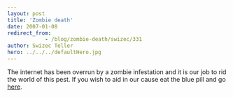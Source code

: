 ```yaml
---
layout: post
title: 'Zombie death'
date: 2007-01-08
redirect_from: 
            - /blog/zombie-death/swizec/331
author: Swizec Teller
hero: ../../../defaultHero.jpg
---
```

The internet has been overrun by a zombie infestation and it is our job to rid the world of this pest. If you wish to aid in our cause eat the blue pill and go [here](http://www.crazymonkeygames.com/PlayBoxheadRooms.php).